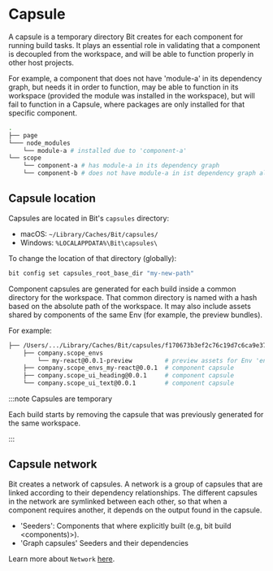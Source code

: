 # Capsule

A capsule is a temporary directory Bit creates for each component for running build tasks. It plays an essential role in validating that a component is decoupled from the workspace, and will be able to function properly in other host projects.

For example, a component that does not have 'module-a' in its dependency graph, but needs it in order to function, may be able to function in its workspace (provided the module was installed in the workspace), but will fail to function in a Capsule, where packages are only installed for that specific component.

```bash
.
├── page
└─── node_modules
    └── module-a # installed due to 'component-a'
└── scope
    └── component-a # has module-a in its dependency graph
    └── component-b # does not have module-a in ist dependency graph although it does need it
```

## Capsule location

Capsules are located in Bit's `capsules` directory:

- macOS: `~/Library/Caches/Bit/capsules/`
- Windows: `%LOCALAPPDATA%\Bit\capsules\`

To change the location of that directory (globally):

```bash
bit config set capsules_root_base_dir "my-new-path"
```

Component capsules are generated for each build inside a common directory for the workspace. That common directory is named with a hash based on the absolute path of the workspace. It may also include assets shared by components of the same Env (for example, the preview bundles).

For example:

```bash
├── /Users/.../Library/Caches/Bit/capsules/f170673b3ef2c76c19d7c6ca9e37decddac38e6d
    ├── company.scope_envs
        └── my-react@0.0.1-preview         # preview assets for Env 'envs/my-react'
    ├── company.scope_envs_my-react@0.0.1  # component capsule
    ├── company.scope_ui_heading@0.0.1     # component capsule
    └── company.scope_ui_text@0.0.1        # component capsule
```

:::note Capsules are temporary

Each build starts by removing the capsule that was previously generated for the same workspace.

:::

## Capsule network

Bit creates a network of capsules. A network is a group of capsules that are linked according to their dependency relationships. The different capsules in the network are symlinked between each other, so that when a component requires another, it depends on the output found in the capsule.

- 'Seeders': Components that where explicitly built (e.g, bit build <components)>).
- 'Graph capsules' Seeders and their dependencies

Learn more about `Network` [here](https://bit.cloud/teambit/component/isolator/~code/network.ts).
